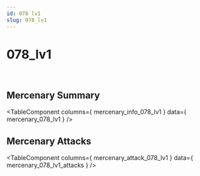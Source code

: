 ```yaml
---
id: 078 lv1
slug: 078_lv1
---
```



# 078_lv1

<div style = {{ display: "flex" }}>
    <Image img={require('@site/static/img/mercenaries/illust/thum_char_view_n_078.jpg')}/>
    <Image img={require('@site/static/img/mercenaries/illust/thum_char_view_o_078.jpg')}/>
</div>

## Mercenary Summary

<TableComponent
  columns={ mercenary_info_078_lv1 }
  data={ mercenary_078_lv1 }
/>

## Mercenary Attacks

<TableComponent
  columns={ mercenary_attack_078_lv1 }
  data={ mercenary_078_lv1_attacks }
/>